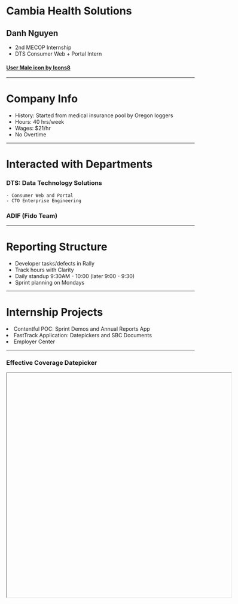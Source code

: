 


<Head>
    <title>2018 MECOP Presentation</title>
</Head>

# Cambia Health Solutions
## Danh Nguyen
- 2nd MECOP Internship
- DTS Consumer Web + Portal Intern

#### [User Male icon by Icons8](https://icons8.com/icon/18738/user-male)

---

# Company Info
- History: Started from medical insurance pool by Oregon loggers
- Hours: 40 hrs/week
- Wages: $21/hr
- No Overtime

---

# Interacted with Departments

### DTS: Data Technology Solutions
    - Consumer Web and Portal
    - CTO Enterprise Engineering
### ADIF (Fido Team)


---

# Reporting Structure
- Developer tasks/defects in Rally
- Track hours with Clarity
- Daily standup 9:30AM - 10:00 (later 9:00 - 9:30)
- Sprint planning on Mondays

---

# Internship Projects

<Appear>
    <li>Contentful POC: Sprint Demos and Annual Reports App</li>
    <li>FastTrack Application: Datepickers and SBC Documents</li>
    <li>Employer Center</li>
</Appear>

---

### Effective Coverage Datepicker

<Iframe url="https://codesandbox.io/embed/4w7ql4lvjw"
    width="600px"
    height="600px"
    display="initial"
    position="relative"
    allowFullScreen
/>

---

# Try it on the site!

<Iframe url="https://www.shop.regence.com/individual/spa/demographics"
    width="600px"
    height="600px"
    display="initial"
    position="relative"
    allowFullScreen
/>

---

### SBC Documents

<Iframe url="https://www.shop.regence.com/individual/spa/sbcdocuments"
    width="600px"
    height="600px"
    display="initial"
    position="relative"
    allowFullScreen
/>

---

# Learnings

<Appear>
    <li>Contentful Concepts + JavaScript API</li>
    <li>Salesforce development + integration w/ Java client</li>
    <li>Working with Ant and Struts</li>
    <li>Agile Development</li>
    <li>Health Insurance is complicated!</li>
</Appear>

---

# Important Courses
- Java Lab (learning Git)
- Data Structures
- Software Engineering
- UNIX Lab (using command line)
- Database Management

---

### Internship Comparison


#### McAfee
- More 'extra' perks
- Not that agile
- Cloud work

#### Cambia
- Website development
- More diverse teams

---

# Conclusion
- Working with business team
- Reducing health insurance confusion
- Thank you Cambia!

